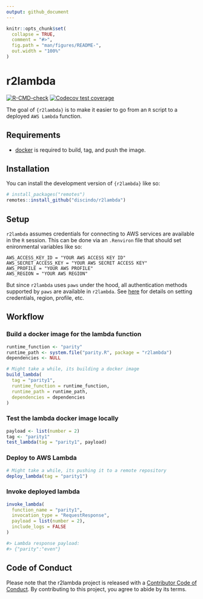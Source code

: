 ```yaml
---
output: github_document
---
```


<!-- README.md is generated from README.Rmd. Please edit that file -->

```r
knitr::opts_chunk$set(
  collapse = TRUE,
  comment = "#>",
  fig.path = "man/figures/README-",
  out.width = "100%"
)
```

# r2lambda

<!-- badges: start -->

[![R-CMD-check](https://github.com/discindo/r2lambda/actions/workflows/R-CMD-check.yaml/badge.svg)](https://github.com/discindo/r2lambda/actions/workflows/R-CMD-check.yaml)
[![Codecov test coverage](https://codecov.io/gh/discindo/r2lambda/branch/main/graph/badge.svg)](https://app.codecov.io/gh/discindo/r2lambda?branch=main)
<!-- badges: end -->

The goal of `{r2lambda}` is to make it easier to go from an `R` script to a deployed 
`AWS Lambda` function.

## Requirements

- [docker](https://docs.docker.com/get-docker/) is required to build, tag, and push the image.

## Installation

You can install the development version of `{r2lambda}` like so:

``` r
# install_packages("remotes")
remotes::install_github("discindo/r2lambda")
```

## Setup

`r2lambda` assumes credentials for connecting to AWS services are available
in the `R` session. This can be done via an `.Renviron` file that should set 
enironmental variables like so:

```
AWS_ACCESS_KEY_ID = "YOUR AWS ACCESS KEY ID"
AWS_SECRET_ACCESS_KEY = "YOUR AWS SECRET ACCESS KEY"
AWS_PROFILE = "YOUR AWS PROFILE"
AWS_REGION = "YOUR AWS REGION"
```

But since `r2lambda` uses `paws` under the hood, all authentication methods
supported by `paws` are available in `r2lambda`. See 
[here](https://github.com/paws-r/paws/blob/main/docs/credentials.md) for details
on setting credentials, region, profile, etc.

## Workflow

### Build a docker image for the lambda function

```r
runtime_function <- "parity"
runtime_path <- system.file("parity.R", package = "r2lambda")
dependencies <- NULL

# Might take a while, its building a docker image
build_lambda(
  tag = "parity1",
  runtime_function = runtime_function,
  runtime_path = runtime_path,
  dependencies = dependencies
)
```

### Test the lambda docker image locally

```r
payload <- list(number = 2)
tag <- "parity1"
test_lambda(tag = "parity1", payload)
```

### Deploy to AWS Lambda

```r
# Might take a while, its pushing it to a remote repository
deploy_lambda(tag = "parity1")
```

### Invoke deployed lambda

```r
invoke_lambda(
  function_name = "parity1",
  invocation_type = "RequestResponse",
  payload = list(number = 2),
  include_logs = FALSE
)

#> Lambda response payload:
#> {"parity":"even"}
```

## Code of Conduct

Please note that the r2lambda project is released with a 
[Contributor Code of Conduct](https://contributor-covenant.org/version/2/1/CODE_OF_CONDUCT.html). By 
contributing to this project, you agree to abide by its terms.
